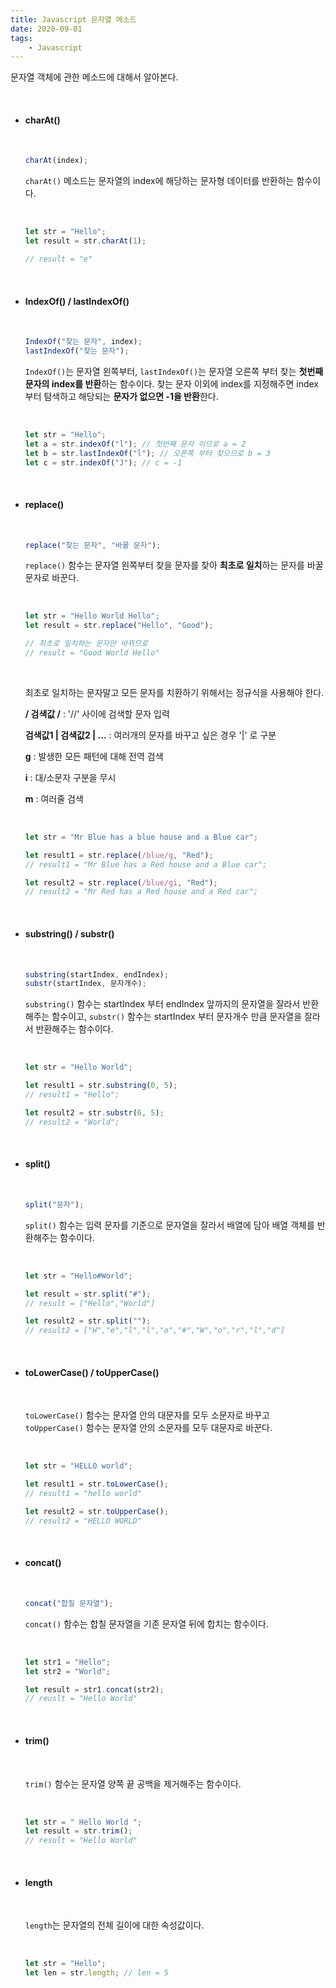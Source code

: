 ```yaml
---
title: Javascript 문자열 메소드
date: 2020-09-01
tags:
    - Javascript
---
```


문자열 객체에 관한 메소드에 대해서 알아본다.

<br />

-   #### charAt()

    <br />

    ```javascript
    charAt(index);
    ```

    `charAt()` 메소드는 문자열의 index에 해당하는 문자형 데이터를 반환하는 함수이다.

    <br />

    ```javascript
    let str = "Hello";
    let result = str.charAt(1);

    // result = "e"
    ```

    <br />

-   #### IndexOf() / lastIndexOf()

    <br />

    ```javascript
    IndexOf("찾는 문자", index);
    lastIndexOf("찾는 문자");
    ```

    `IndexOf()`는 문자열 왼쪽부터, `lastIndexOf()`는 문자열 오른쪽 부터 찾는 **첫번째 문자의 index를 반환**하는 함수이다. 찾는 문자 이외에 index를 지정해주면 index부터 탐색하고 해당되는 **문자가 없으면 -1을 반환**한다.

    <br />

    ```javascript
    let str = "Hello";
    let a = str.indexOf("l"); // 첫번째 문자 이므로 a = 2
    let b = str.lastIndexOf("l"); // 오른쪽 부터 찾으므로 b = 3
    let c = str.indexOf("J"); // c = -1
    ```

    <br />

-   #### replace()

    <br />

    ```javascript
    replace("찾는 문자", "바꿀 문자");
    ```

    `replace()` 함수는 문자열 왼쪽부터 찾을 문자를 찾아 **최초로 일치**하는 문자를 바꿀 문자로 바꾼다.

    <br />

    ```javascript
    let str = "Hello World Hello";
    let result = str.replace("Hello", "Good");

    // 최초로 일치하는 문자만 바뀌므로
    // result = "Good World Hello"
    ```

    <br />

    최초로 일치하는 문자말고 모든 문자를 치환하기 위해서는 정규식을 사용해야 한다.

    **/ 검색값 /** : '//' 사이에 검색할 문자 입력

    **검색값1 | 검색값2 | ...** : 여러개의 문자를 바꾸고 싶은 경우 '|' 로 구분

    **g** : 발생한 모든 패턴에 대해 전역 검색

    **i** : 대/소문자 구분을 무시

    **m** : 여러줄 검색

    <br />

    ```javascript
    let str = "Mr Blue has a blue house and a Blue car";

    let result1 = str.replace(/blue/g, "Red");
    // result1 = "Mr Blue has a Red house and a Blue car";

    let result2 = str.replace(/blue/gi, "Red");
    // result2 = "Mr Red has a Red house and a Red car";
    ```

    <br />

-   #### substring() / substr()

    <br />

    ```javascript
    substring(startIndex, endIndex);
    substr(startIndex, 문자개수);
    ```

    `substring()` 함수는 startIndex 부터 endIndex 앞까지의 문자열을 잘라서 반환해주는 함수이고, `substr()` 함수는 startIndex 부터 문자개수 만큼 문자열을 잘라서 반환해주는 함수이다.

    <br />

    ```javascript
    let str = "Hello World";

    let result1 = str.substring(0, 5);
    // result1 = "Hello";

    let result2 = str.substr(6, 5);
    // result2 = "World";
    ```

    <br />

-   #### split()

    <br />

    ```javascript
    split("문자");
    ```

    `split()` 함수는 입력 문자를 기준으로 문자열을 잘라서 배열에 담아 배열 객체를 반환해주는 함수이다.

    <br />

    ```javascript
    let str = "Hello#World";

    let result = str.split("#");
    // result = ["Hello","World"]

    let result2 = str.split("");
    // result2 = ["H","e","l","l","o","#","W","o","r","l","d"]
    ```

    <br />

-   #### toLowerCase() / toUpperCase()

    <br />

    `toLowerCase()` 함수는 문자열 안의 대문자를 모두 소문자로 바꾸고 `toUpperCase()` 함수는 문자열 안의 소문자를 모두 대문자로 바꾼다.

    <br />

    ```javascript
    let str = "HELLO world";

    let result1 = str.toLowerCase();
    // result1 = "hello world"

    let result2 = str.toUpperCase();
    // result2 = "HELLO WORLD"
    ```

    <br />

-   #### concat()

    <br />

    ```javascript
    concat("합칠 문자열");
    ```

    `concat()` 함수는 합칠 문자열을 기존 문자열 뒤에 합치는 함수이다.

    <br />

    ```javascript
    let str1 = "Hello";
    let str2 = "World";

    let result = str1.concat(str2);
    // reuslt = "Hello World"
    ```

    <br />

-   #### trim()

    <br />

    `trim()` 함수는 문자열 양쪽 끝 공백을 제거해주는 함수이다.

    <br />

    ```javascript
    let str = " Hello World ";
    let result = str.trim();
    // result = "Hello World"
    ```

    <br />

-   #### length

    <br />

    `length`는 문자열의 전체 길이에 대한 속성값이다.

    <br />

    ```javascript
    let str = "Hello";
    let len = str.length; // len = 5
    ```
